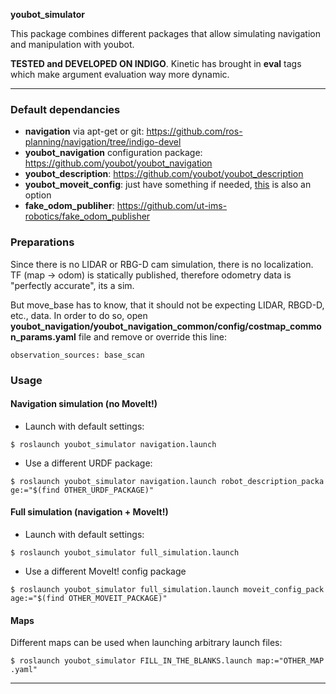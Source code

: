 ''' youbot_simulator '''

This package combines different packages that allow simulating navigation and manipulation with youbot.

''' TESTED and DEVELOPED ON INDIGO '''. Kinetic has brought in '''eval''' tags which make argument evaluation way more dynamic.
----
=== Default dependancies ===
* '''navigation''' via apt-get or git: https://github.com/ros-planning/navigation/tree/indigo-devel
* '''youbot_navigation''' configuration package: https://github.com/youbot/youbot_navigation
* '''youbot_description''': https://github.com/youbot/youbot_description
* '''youbot_moveit_config''': just have something if needed, [https://github.com/svenschneider/youbot-manipulation/tree/indigo/youbot_moveit this] is also an option
* '''fake_odom_publiher''': https://github.com/ut-ims-robotics/fake_odom_publisher

=== Preparations ===
Since there is no LIDAR or RBG-D cam simulation, there is no localization. TF (map -> odom) is statically published, therefore odometry data is "perfectly accurate", its a sim.

But move_base has to know, that it should not be expecting LIDAR, RBGD-D, etc., data. In order to do so, open ''' youbot_navigation/youbot_navigation_common/config/costmap_common_params.yaml''' file and remove or override this line: 
 observation_sources: base_scan

=== Usage ===
==== Navigation simulation (no MoveIt!) ====
* Launch with default settings:
 $ roslaunch youbot_simulator navigation.launch

* Use a different URDF package:
 $ roslaunch youbot_simulator navigation.launch robot_description_package:="$(find OTHER_URDF_PACKAGE)"

==== Full simulation (navigation + MoveIt!) ====
* Launch with default settings:
 $ roslaunch youbot_simulator full_simulation.launch

* Use a different MoveIt! config package
 $ roslaunch youbot_simulator full_simulation.launch moveit_config_package:="$(find OTHER_MOVEIT_PACKAGE)"

==== Maps ====
Different maps can be used when launching arbitrary launch files:
 $ roslaunch youbot_simulator FILL_IN_THE_BLANKS.launch map:="OTHER_MAP.yaml"
----
